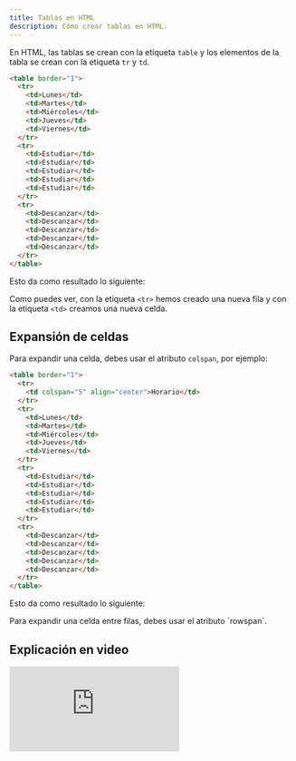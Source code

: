 ```yaml
---
title: Tablas en HTML
description: Cómo crear tablas en HTML.
---
```


En HTML, las tablas se crean con la etiqueta `table` y los elementos de la tabla se crean con la etiqueta `tr` y `td`.

```html
<table border="1">
  <tr>
    <td>Lunes</td>
    <td>Martes</td>
    <td>Miércoles</td>
    <td>Jueves</td>
    <td>Viernes</td>
  </tr>
  <tr>
    <td>Estudiar</td>
    <td>Estudiar</td>
    <td>Estudiar</td>
    <td>Estudiar</td>
    <td>Estudiar</td>
  </tr>
  <tr>
    <td>Descanzar</td>
    <td>Descanzar</td>
    <td>Descanzar</td>
    <td>Descanzar</td>
    <td>Descanzar</td>
  </tr>
</table>
```

Esto da como resultado lo siguiente:

Como puedes ver, con la etiqueta `<tr>` hemos creado una nueva fila y con la etiqueta `<td>` creamos una nueva celda.

## Expansión de celdas

Para expandir una celda, debes usar el atributo `colspan`, por ejemplo:

```html
<table border="1">
  <tr>
    <td colspan="5" align="center">Horario</td>
  </tr>
  <tr>
    <td>Lunes</td>
    <td>Martes</td>
    <td>Miércoles</td>
    <td>Jueves</td>
    <td>Viernes</td>
  </tr>
  <tr>
    <td>Estudiar</td>
    <td>Estudiar</td>
    <td>Estudiar</td>
    <td>Estudiar</td>
    <td>Estudiar</td>
  </tr>
  <tr>
    <td>Descanzar</td>
    <td>Descanzar</td>
    <td>Descanzar</td>
    <td>Descanzar</td>
    <td>Descanzar</td>
  </tr>
</table>
```

Esto da como resultado lo siguiente:

<Callout>
Para expandir una celda entre filas, debes usar el atributo `rowspan`.
</Callout>

## Explicación en video

<iframe className='youtube-video' src="https://www.youtube.com/embed/wkmTHJFMbdI?si=4ThPe_yJ9XZ0WY-Q" title="YouTube video player" frameBorder="0" allow="accelerometer; autoplay; clipboard-write; encrypted-media; gyroscope; picture-in-picture; web-share" allowFullScreen></iframe>
